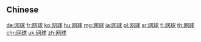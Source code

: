 {{also|網球}}
==Chinese==
{{zh-see|網球}}

[[de:网球]]
[[fr:网球]]
[[ko:网球]]
[[hu:网球]]
[[mg:网球]]
[[ja:网球]]
[[pl:网球]]
[[sr:网球]]
[[fi:网球]]
[[th:网球]]
[[chr:网球]]
[[uk:网球]]
[[zh:网球]]